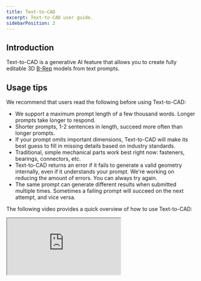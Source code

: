 ```yaml
---
title: Text-to-CAD
excerpt: Text-to-CAD user guide.
sidebarPosition: 2
---
```


## Introduction

Text-to-CAD is a generative AI feature that allows you to create fully editable 3D
[B-Rep](https://en.wikipedia.org/wiki/Boundary_representation) models from text prompts.

## Usage tips

We recommend that users read the following before using Text-to-CAD:

-   We support a maximum prompt length of a few thousand words. Longer prompts take longer to
    respond.
-   Shorter prompts, 1-2 sentences in length, succeed more often than longer prompts.
-   If your prompt omits important dimensions, Text-to-CAD will make its best guess to fill in
    missing details based on industry standards.
-   Traditional, simple mechanical parts work best right now: fasteners, bearings, connectors, etc.
-   Text-to-CAD returns an error if it fails to generate a valid geometry internally, even if it
    understands your prompt. We're working on reducing the amount of errors. You can always try
    again.
-   The same prompt can generate different results when submitted multiple times. Sometimes a
    failing prompt will succeed on the next attempt, and vice versa.

The following video provides a quick overview of how to use Text-to-CAD:

<div style={{ maxWidth: '800px', margin: '0 auto' }}>
    <div style={{ position: 'relative', width: '100%', paddingBottom: '56.25%' }}>
        <iframe
            src="https://www.youtube.com/embed/yugPWyrE_AE"
            allowfullscreen="allowfullscreen"
            mozallowfullscreen="mozallowfullscreen"
            msallowfullscreen="msallowfullscreen"
            oallowfullscreen="oallowfullscreen"
            webkitallowfullscreen="webkitallowfullscreen"
            style={{
                position: 'absolute',
                top: 0,
                left: 0,
                width: '100%',
                height: '100%',
            }}
        />
    </div>
</div>
